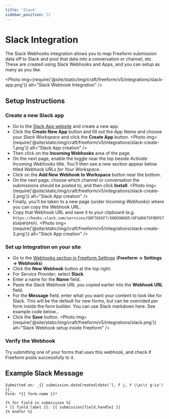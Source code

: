 ```yaml
---
title: 'Slack'
sidebar_position: 22
---
```



# Slack Integration<Badge type="pro" text="Pro" />

The Slack Webhooks integration allows you to map Freeform submission data off to Slack and post that data into a conversation or channel, etc. These are created using Slack Webhooks and Apps, and you can setup as many as you like.

<Photo
  img={require('@site/static/img/craft/freeform/v5/integrations/slack-app.png')}
  alt="Slack Webhook Integration"
/>

## Setup Instructions

<VerticalStepWrapper>
<StepMarkdown>

### Create a new Slack app

- Go to the [Slack App website](https://api.slack.com/apps/new) and create a new app.
- Click the **Create New App** button and fill out the _App Name_ and choose your _Slack Workspace_ and click the **Create App** button.
  <Photo
    img={require('@site/static/img/craft/freeform/v5/integrations/slack-create-1.png')}
    alt="Slack App creation"
  />
- Then click on the **Incoming Webhooks** area of the page.
- On the next page, enable the toggle near the top beside _Activate Incoming Webhooks_ title. You'll then see a new section appear below titled _Webhook URLs for Your Workspace_.
- Click on the **Add New Webhook to Workspace** button near the bottom.
- On the next page, choose which channel or conversation the submissions should be posted to, and then click **Install**.
  <Photo
    img={require('@site/static/img/craft/freeform/v5/integrations/slack-create-2.png')}
    alt="Slack App creation"
  />
- Finally, you'll be taken to a new page (under _Incoming Webhooks_) where you can copy the Webhook URL.
- Copy that Webhook URL and save it to your clipboard (e.g. `https://hooks.slack.com/services/GDF765GF7/56DG98GDF/GFSAD675F8DFG7854D4FDF6F`).
  <Photo
    img={require('@site/static/img/craft/freeform/v5/integrations/slack-create-3.png')}
    alt="Slack App creation"
  />

</StepMarkdown>
<StepMarkdown>

### Set up Integration on your site

- Go to the [Webhooks section in Freeform Settings](../configuration/settings.mdx#webhooks) (**Freeform → Settings → Webhooks**)
- Click the **New Webhook** button at the top right.
- For _Service Provider_, select **Slack**.
- Enter a name for the **Name** field.
- Paste the Slack Webhook URL you copied earlier into the **Webhook URL** field.
- For the **Message** field, enter what you want your content to look like for Slack. This will be the default for new forms, but can be overrided per form inside the form builder. You can use Slack markdown here. See example code below...
- Click the **Save** button.
  <Photo
    img={require('@site/static/img/craft/freeform/v5/integrations/slack.png')}
    alt="Slack Webhook setup inside Freeform"
  />

</StepMarkdown>
<StepMarkdown>

### Verify the Webhook

Try submitting one of your forms that uses this webhook, and check if Freeform posts successfully to it.

</StepMarkdown>
</VerticalStepWrapper>

## Example Slack Message

```twig showLineNumbers
Submitted on: _{{ submission.dateCreated|date('l, F j, Y \\a\\t g:ia') }}_
Form: *{{ form.name }}*

{% for field in submission %}
• {{ field.label }}: {{ submission[field.handle] }}
{% endfor %}
```
